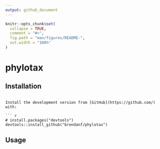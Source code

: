 ```yaml
---
output: github_document
---
```


<!-- README.md is generated from README.Rmd. Please edit that file -->

```r
knitr::opts_chunk$set(
  collapse = TRUE,
  comment = "#>",
  fig.path = "man/figures/README-",
  out.width = "100%"
)
```

# phylotax

<!-- badges: start -->
<!-- badges: end -->



## Installation

```

Install the development version from [GitHub](https://github.com/) with:

``` r
# install.packages("devtools")
devtools::install_github("brendanf/phylotax")
```
## Usage